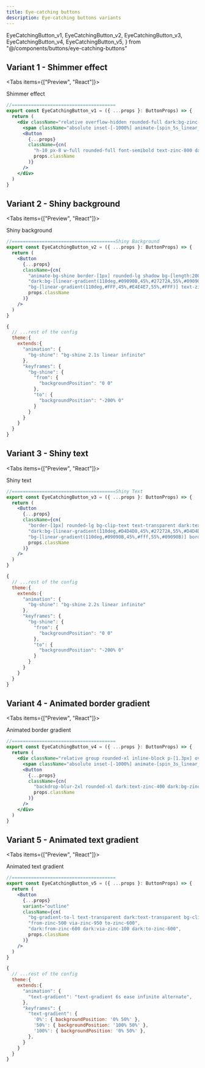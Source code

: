 ```yaml
---
title: Eye-catching buttons
description: Eye-catching buttons variants
---
```


  EyeCatchingButton_v1,
  EyeCatchingButton_v2,
  EyeCatchingButton_v3,
  EyeCatchingButton_v4,
  EyeCatchingButton_v5,
} from "@/components/buttons/eye-catching-buttons"

## Variant 1 - Shimmer effect

<Tabs items={["Preview", "React"]}>
  <Tab value="Preview">
  <div className="flex-row-center pt-4 gap-2">
    <EyeCatchingButton_v1>
      Shimmer effect
    </EyeCatchingButton_v1>
    <EyeCatchingButton_v1 className="px-3 flex-row-center" size="icon">
      <FaCode />
    </EyeCatchingButton_v1>
  </div>
  </Tab>
  <Tab value="React">

```jsx
//======================================
export const EyeCatchingButton_v1 = ({ ...props }: ButtonProps) => {
  return (
    <div className="relative overflow-hidden rounded-full dark:bg-zinc-900 bg-white shadow border dark:border-zinc-800 group border-zinc-400 p-0.5">
      <span className="absolute inset-[-1000%] animate-[spin_5s_linear_infinite_reverse] dark:bg-[conic-gradient(from_90deg_at_50%_50%,#fff_0%,#09090B_7%)] bg-[conic-gradient(from_90deg_at_50%_50%,#000_0%,#fff_5%)] group-hover:bg-none" />
      <Button
        {...props}
        className={cn(
          "h-10 px-8 w-full rounded-full font-semibold text-zinc-800 dark:text-zinc-200 backdrop-blur-xl bg-zinc-50 dark:bg-zinc-900",
          props.className
        )}
      />
    </div>
  )
}
```

</Tab>
</Tabs>

## Variant 2 - Shiny background

<Tabs items={["Preview", "React"]}>
  <Tab value="Preview">
  <div className="flex-row-center gap-3 pt-4">
    <EyeCatchingButton_v2>
      Shiny background
    </EyeCatchingButton_v2>
    <EyeCatchingButton_v2 size="icon" className="rounded-full">
      <FaCode />
    </EyeCatchingButton_v2>
  </div>
  </Tab>
  <Tab value="React">

```jsx title="EyeCatchingButton_v2.tsx"
//======================================Shiny Background
export const EyeCatchingButton_v2 = ({ ...props }: ButtonProps) => {
  return (
    <Button
      {...props}
      className={cn(
        "animate-bg-shine border-[1px] rounded-lg shadow bg-[length:200%_100%] tracking-wide",
        "dark:bg-[linear-gradient(110deg,#09090B,45%,#27272A,55%,#09090B)] dark:text-zinc-200 dark:border-zinc-800",
        "bg-[linear-gradient(110deg,#FFF,45%,#E4E4E7,55%,#FFF)] text-zinc-800 border-zinc-300",
        props.className
      )}
    />
  )
}
```

```js title="tailwind.config.js"
{
  // ...rest of the config
  theme:{
    extends:{
      "animation": {
        "bg-shine": "bg-shine 2.1s linear infinite"
      },
      "keyframes": {
        "bg-shine": {
          "from": {
            "backgroundPosition": "0 0"
          },
          "to": {
            "backgroundPosition": "-200% 0"
          }
        }
      }
    }
  }
}

```

</Tab>
</Tabs>

## Variant 3 - Shiny text

<Tabs items={["Preview", "React"]}>
  <Tab value="Preview">
  <div className="flex-row-center pt-4">
    <EyeCatchingButton_v3>
      Shiny text
    </EyeCatchingButton_v3>
  </div>
  </Tab>
  <Tab value="React">

```jsx
//======================================Shiny Text
export const EyeCatchingButton_v3 = ({ ...props }: ButtonProps) => {
  return (
    <Button
      {...props}
      className={cn(
        "border-[1px] rounded-lg bg-clip-text text-transparent dark:text-transparent animate-bg-shine bg-[length:250%_100%] shadow font-bold tracking-wide",
        "dark:bg-[linear-gradient(110deg,#D4D4D8,45%,#27272A,55%,#D4D4D8)] dark:border-zinc-800",
        "bg-[linear-gradient(110deg,#09090B,45%,#fff,55%,#09090B)] border-zinc-300",
        props.className
      )}
    />
  )
}
```

```js title="tailwind.config.js"
{
  // ...rest of the config
  theme:{
    extends:{
      "animation": {
        "bg-shine": "bg-shine 2.2s linear infinite"
      },
      "keyframes": {
        "bg-shine": {
          "from": {
            "backgroundPosition": "0 0"
          },
          "to": {
            "backgroundPosition": "-200% 0"
          }
        }
      }
    }
  }
}

```

</Tab>
</Tabs>

## Variant 4 - Animated border gradient

<Tabs items={["Preview", "React"]}>
  <Tab value="Preview">
  <div className="flex-row-center pt-4">
    <EyeCatchingButton_v4>
      Animated border gradient
    </EyeCatchingButton_v4>
  </div>
  </Tab>
  <Tab value="React">

```jsx
//======================================
export const EyeCatchingButton_v4 = ({ ...props }: ButtonProps) => {
  return (
    <div className="relative group rounded-xl inline-block p-[1.3px] overflow-hidden">
      <span className="absolute inset-[-1000%] animate-[spin_3s_linear_infinite] dark:bg-[conic-gradient(from_90deg_at_50%_50%,#FAFAFA_0%,#52525B_50%,#E4E4E7_100%)] bg-[conic-gradient(from_90deg_at_50%_50%,#52525B_0%,#D4D4D8_50%,#52525B_100%)] group-hover:animate-none" />
      <Button
        {...props}
        className={cn(
          "backdrop-blur-2xl rounded-xl dark:text-zinc-400 dark:bg-zinc-950 bg-white text-zinc-800 font-medium text-lg group-hover:scale-100",
          props.className
        )}
      />
    </div>
  )
}
```

</Tab>
</Tabs>

## Variant 5 - Animated text gradient

<Tabs items={["Preview", "React"]}>
  <Tab value="Preview">
  <div className="flex-row-center pt-4">
    <EyeCatchingButton_v5>
      Animated text gradient
    </EyeCatchingButton_v5>
  </div>
  </Tab>
  <Tab value="React">

```jsx
//======================================
export const EyeCatchingButton_v5 = ({ ...props }: ButtonProps) => {
  return (
    <Button
      {...props}
      variant="outline"
      className={cn(
        "bg-gradient-to-l text-transparent dark:text-transparent bg-clip-text animate-text-gradient font-bold dark:bg-zinc-50 bg-[length:300%] text-lg rounded-xl tracking-wide",
        "from-zinc-500 via-zinc-950 to-zinc-600",
        "dark:from-zinc-600 dark:via-zinc-100 dark:to-zinc-600",
        props.className
      )}
    />
  )
}
```

```js title="tailwind.config.js"
{
  // ...rest of the config
  theme:{
    extends:{
      "animation": {
        "text-gradient": "text-gradient 6s ease infinite alternate",
      },
      "keyframes": {
        "text-gradient": {
          '0%': { backgroundPosition: '0% 50%' },
          '50%': { backgroundPosition: '100% 50%' },
          '100%': { backgroundPosition: '0% 50%' },
        },
      }
    }
  }
}

```

</Tab>
</Tabs>